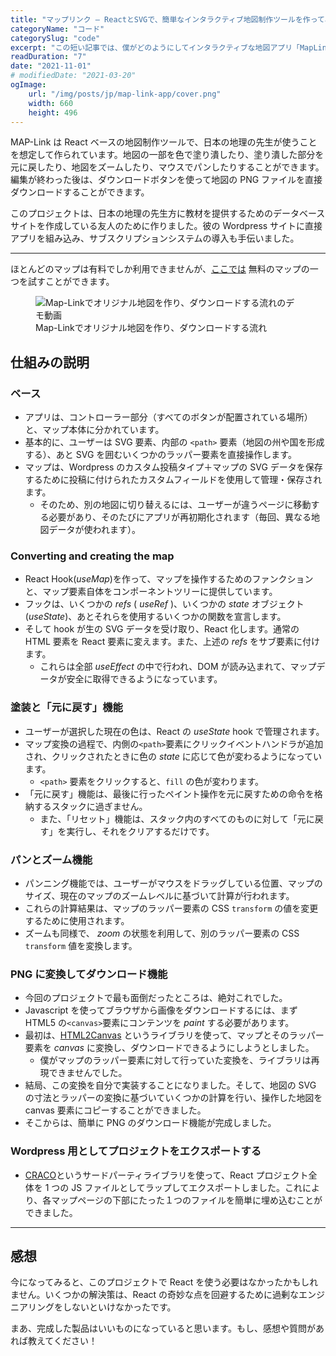 ```yaml
---
title: "マップリンク – ReactとSVGで、簡単なインタラクティブ地図制作ツールを作ってみた"
categoryName: "コード"
categorySlug: "code"
excerpt: "この短い記事では、僕がどのようにしてインタラクティブな地図アプリ「MapLink」を作成したかについて説明します。このアプリでは、拡大、縮小、左右上下への移動がスムーズにでき、ダブルクリックで好きな色付けをし、完成した地図をPNGファイルとしてダウンロードすることが可能。"
readDuration: "7"
date: "2021-11-01"
# modifiedDate: "2021-03-20"
ogImage:
    url: "/img/posts/jp/map-link-app/cover.png"
    width: 660
    height: 496
---
```


MAP-Link は React ベースの地図制作ツールで、日本の地理の先生が使うことを想定して作られています。地図の一部を色で塗り潰したり、塗り潰した部分を元に戻したり、地図をズームしたり、マウスでパンしたりすることができます。
編集が終わった後は、ダウンロードボタンを使って地図の PNG ファイルを直接ダウンロードすることができます。

このプロジェクトは、日本の地理の先生方に教材を提供するためのデータベースサイトを作成している友人のために作りました。彼の Wordpress サイトに直接アプリを組み込み、サブスクリプションシステムの導入も手伝いました。

---

ほとんどのマップは有料でしか利用できませんが、[ここでは](https://ee-arts.biz/map/47-district/) 無料のマップの一つを試すことができます。

<figure>
    <img
        src="https://res.cloudinary.com/veritasnz/image/upload/v1638874267/recording_jcm6f5.gif"
        alt="Map-Linkでオリジナル地図を作り、ダウンロードする流れのデモ動画"
    />
    <figcaption>
        Map-Linkでオリジナル地図を作り、ダウンロードする流れ
    </figcaption>
</figure>

## 仕組みの説明

### ベース

-   アプリは、コントローラー部分（すべてのボタンが配置されている場所）と、マップ本体に分かれています。
-   基本的に、ユーザーは SVG 要素、内部の `<path>` 要素（地図の州や国を形成する）、あと SVG を囲むいくつかのラッパー要素を直接操作します。
-   マップは、Wordpress のカスタム投稿タイプ＋マップの SVG データを保存するために投稿に付けられたカスタムフィールドを使用して管理・保存されます。
    -   そのため、別の地図に切り替えるには、ユーザーが違うページに移動する必要があり、そのたびにアプリが再初期化されます（毎回、異なる地図データが使われます）。

### Converting and creating the map

-   React Hook(_useMap_)を作って、マップを操作するためのファンクションと、マップ要素自体をコンポーネントツリーに提供しています。
-   フックは、いくつかの _refs_ ( _useRef_ )、いくつかの _state_ オブジェクト(_useState_)、あとそれらを使用するいくつかの関数を宣言します。
-   そして hook が生の SVG データを受け取り、React 化します。通常の HTML 要素を React 要素に変えます。また、上述の _refs_ をサブ要素に付けます。
    -   これらは全部 _useEffect_ の中で行われ、DOM が読み込まれて、マップデータが安全に取得できるようになっています。

### 塗装と「元に戻す」機能

-   ユーザーが選択した現在の色は、React の _useState_ hook で管理されます。
-   マップ変換の過程で、内側の`<path>`要素にクリックイベントハンドラが追加され、クリックされたときに色の _state_ に応じて色が変わるようになっています。
    -   `<path>` 要素をクリックすると、`fill` の色が変わります。
-   「元に戻す」機能は、最後に行ったペイント操作を元に戻すための命令を格納するスタックに過ぎません。
    -   また、「リセット」機能は、スタック内のすべてのものに対して「元に戻す」を実行し、それをクリアするだけです。

### パンとズーム機能

-   パンニング機能では、ユーザーがマウスをドラッグしている位置、マップのサイズ、現在のマップのズームレベルに基づいて計算が行われます。
-   これらの計算結果は、マップのラッパー要素の CSS `transform` の値を変更するために使用されます。
-   ズームも同様で、 _zoom_ の状態を利用して、別のラッパー要素の CSS `transform` 値を変換します。

### PNG に変換してダウンロード機能

-   今回のプロジェクトで最も面倒だったところは、絶対これでした。
-   Javascript を使ってブラウザから画像をダウンロードするには、まず HTML5 の`<canvas>`要素にコンテンツを _paint_ する必要があります。
-   最初は、[HTML2Canvas](https://html2canvas.hertzen.com/) というライブラリを使って、マップとそのラッパー要素を _canvas_ に変換し、ダウンロードできるようにしようとしました。
    -   僕がマップのラッパー要素に対して行っていた変換を、ライブラリは再現できませんでした。
-   結局、この変換を自分で実装することになりました。そして、地図の SVG の寸法とラッパーの変換に基づいていくつかの計算を行い、操作した地図を canvas 要素にコピーすることができました。
-   そこからは、簡単に PNG のダウンロード機能が完成しました。

### Wordpress 用としてプロジェクトをエクスポートする

-   [CRACO](https://github.com/gsoft-inc/craco)というサードパーティライブラリを使って、React プロジェクト全体を 1 つの JS ファイルとしてラップしてエクスポートしました。これにより、各マップページの下部にたった１つのファイルを簡単に埋め込むことができました。

---

## 感想

今になってみると、このプロジェクトで React を使う必要はなかったかもしれません。いくつかの解決策は、React の奇妙な点を回避するために過剰なエンジニアリングをしないといけなかったです。

まあ、完成した製品はいいものになっていると思います。もし、感想や質問があれば教えてください！
